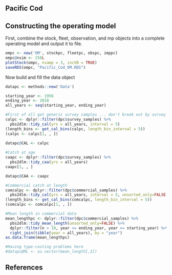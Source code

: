 
## Pacific Cod

## Constructing the operating model

First, combine the stock, fleet, observation, and mp objects into a complete operating model and output it to file.

```r
ompc <- new('OM', stockpc, fleetpc, obspc, imppc)
ompc@nsim <- 250L
plotStock(ompc, nsamp = 3, incVB = TRUE)
saveRDS(ompc, "Pacific_Cod_OM.RDS")

```

Now build and fill the data object

```r
datapc <- methods::new('Data')

starting_year <- 1956
ending_year <- 2018
all_years <- seq(starting_year, ending_year)

#First of all get generic survey samples ... don't break out by survey
calpc <- dplyr::filter(dpc$survey_samples) %>%
  pbs2dlm::tidy_cal(yrs = all_years, interval = 5)
(length_bins <- get_cal_bins(calpc, length_bin_interval = 5))
(calpc <- calpc[1, , ])

datapc@CAL <- calpc
  
#Catch at age
caapc <- dplyr::filter(dpc$survey_samples) %>%
  pbs2dlm::tidy_caa(yrs = all_years)
caapc[1, , ]

datapc@CAA <- caapc

#Commercial catch at length
comcalpc <- dplyr::filter(dpc$commercial_samples) %>%
  pbs2dlm::tidy_cal(yrs = all_years, interval = 5, unsorted_only=FALSE)
(length_bins <- get_cal_bins(comcalpc, length_bin_interval = 5))
(comcalpc <- comcalpc[1, , ])

#Mean length in commercial data
mean_lengthpc <- dplyr::filter(dpc$commercial_samples) %>%
  pbs2dlm::tidy_mean_length(unsorted_only=FALSE) %>%
  dplyr::filter(n > 10, year <= ending_year, year >= starting_year) %>%
  right_join(tibble(year = all_years), by = "year")
as.data.frame(mean_lengthpc)

#Having type-casting problems here
#datapc@ML <- as.vector(mean_length[,3])

```



## References {-}
<!--This manually sets the header for this unnumbered chapter.-->
\markboth{References}{References}

\noindent
\vspace{-2em}
\setlength{\parindent}{-0.2in}
\setlength{\leftskip}{0.2in}
\setlength{\parskip}{8pt}
